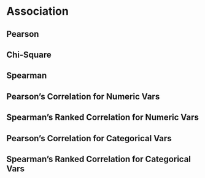 # Association


## Pearson
## Chi-Square
## Spearman

## Pearson's Correlation for Numeric Vars

## Spearman's Ranked Correlation for Numeric Vars

## Pearson's Correlation for Categorical Vars

## Spearman's Ranked Correlation for Categorical Vars
